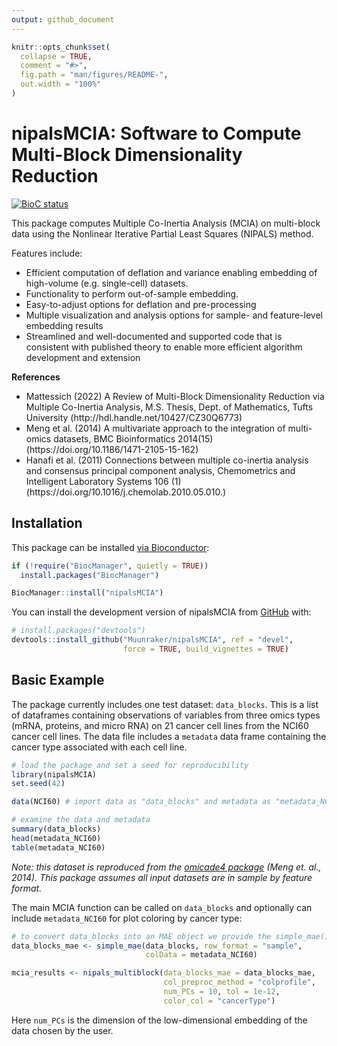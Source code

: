 ```yaml
---
output: github_document
---
```


<!-- README.md is generated from README.Rmd. Please edit that file -->

```r
knitr::opts_chunk$set(
  collapse = TRUE,
  comment = "#>",
  fig.path = "man/figures/README-",
  out.width = "100%"
)
```

# nipalsMCIA: Software to Compute Multi-Block Dimensionality Reduction

<!-- badges: start -->
[![BioC status](http://www.bioconductor.org/shields/build/release/bioc/nipalsMCIA.svg)](https://bioconductor.org/checkResults/release/bioc-LATEST/nipalsMCIA)
<!-- badges: end -->

This package computes Multiple Co-Inertia Analysis (MCIA) on multi-block data
using the Nonlinear Iterative Partial Least Squares (NIPALS) method.

Features include:  

* Efficient computation of deflation and variance enabling embedding of
  high-volume (e.g. single-cell) datasets.  
* Functionality to perform out-of-sample embedding.
* Easy-to-adjust options for deflation and pre-processing
* Multiple visualization and analysis options for sample- and feature-level
  embedding results
* Streamlined and well-documented and supported code that is consistent with
  published theory to enable more efficient algorithm development and extension

**References**

* Mattessich (2022) A Review of Multi-Block Dimensionality Reduction via Multiple
Co-Inertia Analysis, M.S. Thesis, Dept. of Mathematics, Tufts University (http://hdl.handle.net/10427/CZ30Q6773)
* Meng et al. (2014) A multivariate approach to the integration of multi-omics
datasets, BMC Bioinformatics 2014(15) (https://doi.org/10.1186/1471-2105-15-162)
* Hanafi et al. (2011) Connections between multiple co-inertia analysis and
consensus principal component analysis, Chemometrics and Intelligent Laboratory Systems 106 (1) (https://doi.org/10.1016/j.chemolab.2010.05.010.)

## Installation

This package can be installed [via Bioconductor](https://bioconductor.org/packages/release/bioc/html/nipalsMCIA.html):

```r
if (!require("BiocManager", quietly = TRUE))
  install.packages("BiocManager")

BiocManager::install("nipalsMCIA")
```

You can install the development version of nipalsMCIA from [GitHub](https://github.com/) with:

```r
# install.packages("devtools")
devtools::install_github("Muunraker/nipalsMCIA", ref = "devel",
                         force = TRUE, build_vignettes = TRUE)
```

## Basic Example

The package currently includes one test dataset: `data_blocks`. This is a list
of dataframes containing  observations of variables from three omics types
(mRNA, proteins, and micro RNA)  on 21 cancer cell lines from the NCI60 cancer
cell lines. The data file includes a `metadata` data frame containing the cancer
type associated with each cell line. 

```r
# load the package and set a seed for reproducibility
library(nipalsMCIA)
set.seed(42)
```

```r
data(NCI60) # import data as "data_blocks" and metadata as "metadata_NCI60"

# examine the data and metadata
summary(data_blocks)
head(metadata_NCI60)
table(metadata_NCI60)
```

*Note: this dataset is reproduced from the [omicade4 package](https://www.bioconductor.org/packages/release/bioc/html/omicade4.html)
(Meng et. al., 2014). This package assumes all input datasets are in sample by
feature format.*

The main MCIA function can be called on `data_blocks` and optionally can include
`metadata_NCI60` for plot coloring by cancer type:

```r
# to convert data_blocks into an MAE object we provide the simple_mae() function
data_blocks_mae <- simple_mae(data_blocks, row_format = "sample",
                              colData = metadata_NCI60)

mcia_results <- nipals_multiblock(data_blocks_mae = data_blocks_mae,
                                  col_preproc_method = "colprofile",
                                  num_PCs = 10, tol = 1e-12,
                                  color_col = "cancerType")
```

Here `num_PCs` is the dimension of the low-dimensional embedding of the data chosen by the user. 
